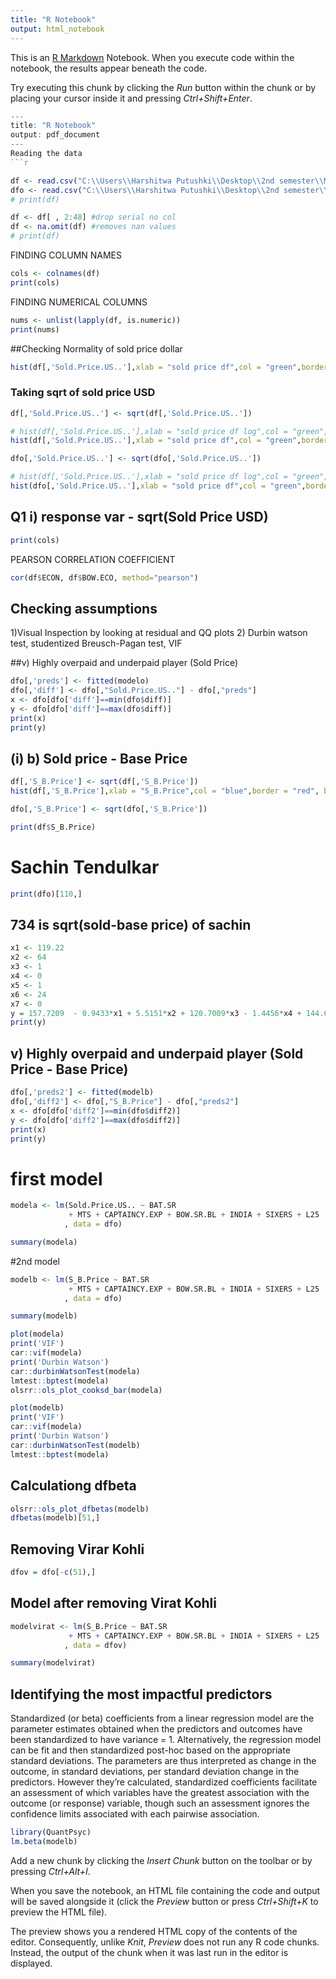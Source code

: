 ```yaml
---
title: "R Notebook"
output: html_notebook
---
```


This is an [R Markdown](http://rmarkdown.rstudio.com) Notebook. When you execute code within the notebook, the results appear beneath the code. 

Try executing this chunk by clicking the *Run* button within the chunk or by placing your cursor inside it and pressing *Ctrl+Shift+Enter*. 

```r
---
title: "R Notebook"
output: pdf_document
---
Reading the data
```r
```


```r
df <- read.csv("C:\\Users\\Harshitwa Putushki\\Desktop\\2nd semester\\Multivariate\\assignment\\IPLdata3.csv")
dfo <- read.csv("C:\\Users\\Harshitwa Putushki\\Desktop\\2nd semester\\Multivariate\\assignment\\IPLdata1.csv")
# print(df)
```
```r
df <- df[ , 2:48] #drop serial no col
df <- na.omit(df) #removes nan values
# print(df)

```
FINDING COLUMN NAMES

```r
cols <- colnames(df)
print(cols)
```
FINDING NUMERICAL COLUMNS

```r
nums <- unlist(lapply(df, is.numeric))  
print(nums)
```



##Checking Normality of sold price dollar


```r
hist(df[,'Sold.Price.US..'],xlab = "sold price df",col = "green",border = "red", breaks = 5)
```

### Taking sqrt of sold price USD

```r
df[,'Sold.Price.US..'] <- sqrt(df[,'Sold.Price.US..'])

# hist(df[,'Sold.Price.US..'],xlab = "sold price df log",col = "green",border = "red", breaks = 5)
hist(df[,'Sold.Price.US..'],xlab = "sold price df",col = "green",border = "red", breaks = 5)
```
```r
dfo[,'Sold.Price.US..'] <- sqrt(dfo[,'Sold.Price.US..'])

# hist(df[,'Sold.Price.US..'],xlab = "sold price df log",col = "green",border = "red", breaks = 5)
hist(dfo[,'Sold.Price.US..'],xlab = "sold price df",col = "green",border = "red", breaks = 5)
```


## Q1 i) response var - sqrt(Sold Price USD)


```r
print(cols)

```
PEARSON CORRELATION COEFFICIENT

```r
cor(df$ECON, df$BOW.ECO, method="pearson")
```




## Checking assumptions
1)Visual Inspection by looking at residual and QQ plots
2) Durbin watson test, studentized Breusch-Pagan test, VIF 




##v) Highly overpaid and underpaid player (Sold Price)

```r
dfo[,'preds'] <- fitted(modelo)
dfo[,'diff'] <- dfo[,"Sold.Price.US.."] - dfo[,"preds"]
x <- dfo[dfo['diff']==min(dfo$diff)]
y <- dfo[dfo['diff']==max(dfo$diff)]
print(x)
print(y)

```

## (i) b) Sold price - Base Price
```r
df[,'S_B.Price'] <- sqrt(df[,'S_B.Price'])
hist(df[,'S_B.Price'],xlab = "S_B.Price",col = "blue",border = "red", breaks = 5)
```



```r
dfo[,'S_B.Price'] <- sqrt(dfo[,'S_B.Price'])
```

```r
print(df$S_B.Price)
```


# Sachin Tendulkar



```r

print(dfo)[110,]

```

## 734 is sqrt(sold-base price) of sachin
```r
x1 <- 119.22	
x2 <- 64
x3 <- 1
x4 <- 0 
x5 <- 1
x6 <- 24
x7 <- 0
y = 157.7209  - 0.9433*x1 + 5.5151*x2 + 120.7009*x3 - 1.4456*x4 + 144.62*x5 + 2.9442*x6 + 183.1612*x7
print(y)

```




## v) Highly overpaid and underpaid player (Sold Price  - Base Price)

```r
dfo[,'preds2'] <- fitted(modelb)
dfo[,'diff2'] <- dfo[,"S_B.Price"] - dfo[,"preds2"]
x <- dfo[dfo['diff2']==min(dfo$diff2)]
y <- dfo[dfo['diff2']==max(dfo$diff2)]
print(x)
print(y)
```


# first model
```r
modela <- lm(Sold.Price.US.. ~ BAT.SR  
             + MTS + CAPTAINCY.EXP + BOW.SR.BL + INDIA + SIXERS + L25
            , data = dfo)

summary(modela)
```

#2nd model
```r
modelb <- lm(S_B.Price ~ BAT.SR  
             + MTS + CAPTAINCY.EXP + BOW.SR.BL + INDIA + SIXERS + L25
            , data = dfo)

summary(modelb)
```





```r
plot(modela)
print('VIF')
car::vif(modela)
print('Durbin Watson')
car::durbinWatsonTest(modela)
lmtest::bptest(modela)
olsrr::ols_plot_cooksd_bar(modela)
```


```r
plot(modelb)
print('VIF')
car::vif(modela)
print('Durbin Watson')
car::durbinWatsonTest(modelb)
lmtest::bptest(modela)

```

## Calculationg dfbeta

```r
olsrr::ols_plot_dfbetas(modelb)
dfbetas(modelb)[51,]
```

## Removing Virar Kohli

```r
dfov = dfo[-c(51),]

```

## Model after removing Virat Kohli

```r
modelvirat <- lm(S_B.Price ~ BAT.SR  
             + MTS + CAPTAINCY.EXP + BOW.SR.BL + INDIA + SIXERS + L25
            , data = dfov)

summary(modelvirat)
```

## Identifying the most impactful predictors
Standardized (or beta) coefficients from a linear regression model are the parameter estimates obtained when the predictors and outcomes have been standardized to have variance = 1. Alternatively, the regression model can be fit and then standardized post-hoc based on the appropriate standard deviations. The parameters are thus interpreted as change in the outcome, in standard deviations, per standard deviation change in the predictors. However they’re calculated, standardized coefficients facilitate an assessment of which variables have the greatest association with the outcome (or response) variable, though such an assessment ignores the confidence limits associated with each pairwise association.

```r
library(QuantPsyc)
lm.beta(modelb)
```




Add a new chunk by clicking the *Insert Chunk* button on the toolbar or by pressing *Ctrl+Alt+I*.

When you save the notebook, an HTML file containing the code and output will be saved alongside it (click the *Preview* button or press *Ctrl+Shift+K* to preview the HTML file).

The preview shows you a rendered HTML copy of the contents of the editor. Consequently, unlike *Knit*, *Preview* does not run any R code chunks. Instead, the output of the chunk when it was last run in the editor is displayed.
